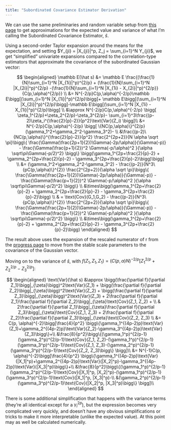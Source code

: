 ```yaml
---
title: "Subordinated Covariance Estimator Derivation"
---
```


We can use the same preliminaries and random variable setup from [this page](corr_variance_derivation.qmd) to get approximations for the expected value and variance of what I'm calling the Subordinated Covariance Estimator, $\hat s$.

Using a second-order Taylor expansion around the means for the expectation, and setting $Y_{ji} = |X_{ji}|^p, Z_j = \sum_{i=1}^N Y_{ji}$, we get "simplified" univariate expansions compared to the correlation-type estimators that approximate the covariance of the subordinated Gaussian vector:

$$
\begin{aligned}
\mathbb E(\hat s) &= \mathbb E \frac{(\frac{1}{N}\sum_{i=1}^N |X_{1i}|^p)^{2/p} + (\frac{1}{N}\sum_{i=1}^N |X_{2i}|^p)^{2/p} -(\frac{1}{N}\sum_{i=1}^N |X_{1i} - X_{2i}|^p)^{2/p}}{C(p,\alpha)^{2/p}} \\
&= N^{-2/p}C(p,\alpha)^{-2/p}\mathbb E\bigg[(\sum_{i=1}^N |X_{1i}|^p)^{2/p}\bigg]+ \mathbb E\bigg[(\sum_{i=1}^N |X_{2i}|^p)^{2/p}\bigg]-\mathbb E\bigg[(\sum_{i=1}^N |X_{1i} - X_{1i}|^p)^{2/p}\bigg] \\ 
&\approx N^{-2/p}C(p,\alpha)^{-2/p} \bigg[ \zeta_1^{2/p}+\zeta_2^{2/p}-\zeta_3^{2/p}-
    \sum_{i=1}^3\frac{(p-2)\zeta_i^{\frac{2}{p}-2}}{p^2}\text{Var}(Z_i) 
 \bigg]\\
 &= N^{-2/p}C(p,\alpha)^{-2/p} \bigg[ \{NC(p,\alpha)\}^{2/p}(\gamma_1^2+\gamma_2^2-\gamma_3^2)- \\
 &\frac{(p-2)\{NC(p,\alpha)\}^{\frac{2}{p}-2}}{p^2} \frac{2^{2p+2}}{N \alpha \sqrt \pi}\bigg\{ \frac{\Gamma(\frac{2p+1}{2})\Gamma(-2p/\alpha)}{\Gamma(-p)} - \frac{\Gamma(\frac{p+1}{2})^2 \Gamma(-p/\alpha)^2 }{\alpha \sqrt\pi\Gamma(-p/2)^2} \bigg\} \bigg(\gamma_1^{2p+\frac{2}{p}-2} + \gamma_2^{2p+\frac{2}{p}-2} - \gamma_3^{2p+\frac{2}{p}-2}\bigg)\bigg] \\
 &= (\gamma_1^2+\gamma_2^2-\gamma_3^2) - \frac{(p-2)}{N^3\{pC(p,\alpha)\}^{2}} \frac{2^{2p+2}}{\alpha \sqrt \pi}\bigg\{ \frac{\Gamma(\frac{2p+1}{2})\Gamma(-2p/\alpha)}{\Gamma(-p)} - \frac{\Gamma(\frac{p+1}{2})^2 \Gamma(-p/\alpha)^2 }{\alpha \sqrt\pi\Gamma(-p/2)^2} \bigg\} \\ &\times\bigg(\gamma_1^{2p+\frac{2}{p}-2} + \gamma_2^{2p+\frac{2}{p}-2} - \gamma_3^{2p+\frac{2}{p}-2}\bigg) \\
 & = \text{Cov}(G_1,G_2) -
 \frac{(p-2)}{N^3\{pC(p,\alpha)\}^{2}} \frac{2^{2p+2}}{\alpha \sqrt \pi}\bigg\{ \frac{\Gamma(\frac{2p+1}{2})\Gamma(-2p/\alpha)}{\Gamma(-p)} - \frac{\Gamma(\frac{p+1}{2})^2 \Gamma(-p/\alpha)^2 }{\alpha \sqrt\pi\Gamma(-p/2)^2} \bigg\} \\ &\times\bigg(\gamma_1^{2p+\frac{2}{p}-2} + \gamma_2^{2p+\frac{2}{p}-2} - \gamma_3^{2p+\frac{2}{p}-2}\bigg)
\end{aligned}
$$

The result above uses the expansion of the rescaled numerator of r from the [progress page](progress.qmd) to move from the stable scale parameters to the covariance of the Gaussian vector.

Moving on to the variance of $\hat s$, with $f(Z_1, Z_1, Z_1) = (C(p, \alpha)N)^{-2/p}[ Z_1^{2/p}+Z_2^{2/p}-Z_3^{2/p}]$:

$$
\begin{aligned}
\text{Var}(\hat s) &\approx  
 \bigg(\frac{\partial f}{\partial Z_1}\bigg|_{\zeta}\bigg)^2\text{Var}(Z_1) +
    \bigg(\frac{\partial f}{\partial Z_2}\bigg|_{\zeta}\bigg)^2\text{Var}(Z_2) +
    \bigg(\frac{\partial f}{\partial Z_3}\bigg|_{\zeta}\bigg)^2\text{Var}(Z_3) +
    2\frac{\partial f}{\partial Z_1}\frac{\partial f}{\partial Z_2}\bigg|_{\zeta}\text{Cov}(Z_1, Z_2) + \\ &
     2\frac{\partial f}{\partial Z_1}\bigg|_{\zeta}\frac{\partial f}{\partial Z_3}\bigg|_{\zeta}\text{Cov}(Z_1, Z_3) +  2\frac{\partial f}{\partial Z_2}\frac{\partial f}{\partial Z_3}\bigg|_{\zeta}\text{Cov}(Z_2, Z_3) \\
&= C(p, \alpha)^{-2}\bigg[\frac{4}{p^2} \bigg\{\gamma_1^{(4p-2)p}\text{Var}(Z_1)+\gamma_2^{(4p-2)p}\text{Var}(Z_2)-\gamma_3^{(4p-2)p}\text{Var}(Z_3)\bigg\}+\\ &\frac{8}{p^2}\bigg\{(\gamma_1^p)^{2/p-1}(\gamma_2^p)^{2/p-1}\text{Cov}(Z_1, Z_2)-(\gamma_1^p)^{2/p-1}(\gamma_3^p)^{2/p-1}\text{Cov}(Z_1, Z_3)-(\gamma_2^p)^{2/p-1}(\gamma_3^p)^{2/p-1}\text{Cov}(Z_2, Z_3)\bigg\}
\bigg]\\
&= N^{-1}C(p, \alpha)^{-2}\bigg[\frac{4}{p^2} \bigg\{\gamma_1^{(4p-2)p}\text{Var}(|X_1|^p)+\gamma_2^{(4p-2)p}\text{Var}(|X_2|^p)-\gamma_3^{(4p-2)p}\text{Var}(|X_3|^p)\bigg\}+\\
 &\frac{8}{p^2}\bigg\{(\gamma_1^p)^{2/p-1}(\gamma_2^p)^{2/p-1}\text{Cov}(|X_1|^p, |X_2|^p)-(\gamma_1^p)^{2/p-1}(\gamma_3^p)^{2/p-1}\text{Cov}(|X_1|^p, |X_3|^p)-\\ &(\gamma_2^p)^{2/p-1}(\gamma_3^p)^{2/p-1}\text{Cov}(|X_2|^p, |X_3|^p)\bigg\}
\bigg]\\
\end{aligned}
$$

There is some additional simplification that happens with the variance terms (they're all identical except for a $\gamma_i^{2p}$), but the expression becomes very complicated very quickly, and doesn't have any obvious simplifications or tricks to make it more interpretable (unlike the expected value). At this point may as well be calculated numerically.

